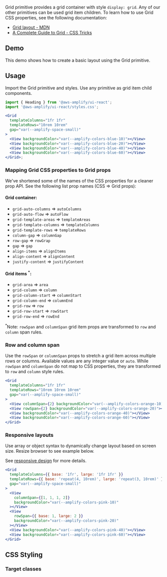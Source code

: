 

Grid primitive provides a grid container with style `display: grid`. Any of our other primitives can be used grid item children. To learn how to use Grid CSS properties, see the following documentation:

- [Grid layout - MDN](https://developer.mozilla.org/en-US/docs/Learn/CSS/CSS_layout/Grids)
- [A Complete Guide to Grid - CSS Tricks](https://developer.mozilla.org/en-US/docs/Learn/CSS/CSS_layout/Grids)

## Demo

This demo shows how to create a basic layout using the Grid primitive.

<GridDemo />

## Usage

Import the Grid primitive and styles. Use any primitive as grid item child components.

```jsx
import { Heading } from '@aws-amplify/ui-react';
import '@aws-amplify/ui-react/styles.css';

<Grid
  templateColumns="1fr 1fr"
  templateRows="10rem 10rem"
  gap="var(--amplify-space-small)"
>
  <View backgroundColor="var(--amplify-colors-blue-10)"></View>
  <View backgroundColor="var(--amplify-colors-blue-20)"></View>
  <View backgroundColor="var(--amplify-colors-blue-40)"></View>
  <View backgroundColor="var(--amplify-colors-blue-60)"></View>
</Grid>;
```

<Example>
  <Grid
    templateColumns="1fr 1fr"
    templateRows="10rem 10rem"
    gap="var(--amplify-space-small)"
  >
    <View backgroundColor="var(--amplify-colors-blue-10)"></View>
    <View backgroundColor="var(--amplify-colors-blue-20)"></View>
    <View backgroundColor="var(--amplify-colors-blue-40)"></View>
    <View backgroundColor="var(--amplify-colors-blue-60)"></View>
  </Grid>
</Example>

### Mapping Grid CSS properties to Grid props

We've shortened some of the names of the CSS properties for a cleaner prop API. See the following list prop names (CSS => Grid props):

#### Grid container:

- `grid-auto-columns` => `autoColumns`
- `grid-auto-flow` => `autoFlow`
- `grid-template-areas` => `templateAreas`
- `grid-template-columns` => `templateColumns`
- `grid-template-rows` => `templateRows`
- `column-gap` => `columnGap`
- `row-gap` => `rowGrap`
- `gap` => `gap`
- `align-items` => `alignItems`
- `align-content` => `alignContent`
- `justify-content` => `justifyContent`

#### Grid items <sup>\*</sup>:

- `grid-area` => `area`
- `grid-column` => `column`
- `grid-column-start` => `columnStart`
- `grid-column-end` => `columnEnd`
- `grid-row` => `row`
- `grid-row-start` => `rowStart`
- `grid-row-end` => `rowEnd`

<sup>*</sup>Note: `rowSpan` and `columnSpan` grid item props are transformed to
`row` and `column` span rules.

### Row and column span

Use the `rowSpan` or `columnSpan` props to stretch a grid item across multiple rows or columns. Available values are any integer value or `auto`.
While `rowSpan` and `columnSpan` do not map to CSS properties, they are transformed to `row` and `column` style rules.

```jsx
<Grid
  templateColumns="1fr 1fr"
  templateRows="10rem 10rem 10rem"
  gap="var(--amplify-space-small)"
>
  <View columnSpan={2} backgroundColor="var(--amplify-colors-orange-10)"></View>
  <View rowSpan={2} backgroundColor="var(--amplify-colors-orange-20)"></View>
  <View backgroundColor="var(--amplify-colors-orange-40)"></View>
  <View backgroundColor="var(--amplify-colors-orange-60)"></View>
</Grid>
```

<Example>
  <Grid
    templateColumns="1fr 1fr"
    templateRows="10rem 10rem 10rem"
    gap="var(--amplify-space-small)"
  >
    <View
      columnSpan={2}
      backgroundColor="var(--amplify-colors-orange-10)"
    ></View>
    <View rowSpan={2} backgroundColor="var(--amplify-colors-orange-20)"></View>
    <View backgroundColor="var(--amplify-colors-orange-40)"></View>
    <View backgroundColor="var(--amplify-colors-orange-60)"></View>
  </Grid>
</Example>

### Responsive layouts

Use array or object syntax to dynamically change layout based on screen size. Resize browser to see example below.

See [responsive design](/ui/theme/responsive) for more details.

```jsx
<Grid
  templateColumns={{ base: '1fr', large: '1fr 1fr' }}
  templateRows={{ base: 'repeat(4, 10rem)', large: 'repeat(3, 10rem)' }}
  gap="var(--amplify-space-small)"
>
  <View
    columnSpan={[1, 1, 1, 2]}
    backgroundColor="var(--amplify-colors-pink-10)"
  ></View>
  <View
    rowSpan={{ base: 1, large: 2 }}
    backgroundColor="var(--amplify-colors-pink-20)"
  ></View>
  <View backgroundColor="var(--amplify-colors-pink-40)"></View>
  <View backgroundColor="var(--amplify-colors-pink-60)"></View>
</Grid>
```

<Example>
  <Grid
    templateColumns={{ base: '1fr', large: '1fr 1fr' }}
    templateRows={{ base: 'repeat(4, 10rem)', large: 'repeat(3, 10rem)' }}
    gap="var(--amplify-space-small)"
  >
    <View
      columnSpan={[1, 1, 1, 2]}
      backgroundColor="var(--amplify-colors-pink-10)"
    ></View>
    <View
      rowSpan={{ base: 1, large: 2 }}
      backgroundColor="var(--amplify-colors-pink-20)"
    ></View>
    <View backgroundColor="var(--amplify-colors-pink-40)"></View>
    <View backgroundColor="var(--amplify-colors-pink-60)"></View>
  </Grid>
</Example>

## CSS Styling

### Target classes

<ComponentStyleDisplay componentName="Grid" />
